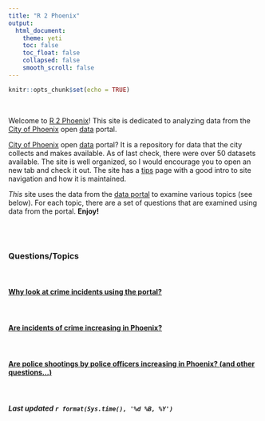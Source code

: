 ```yaml
---
title: "R 2 Phoenix"
output: 
  html_document:
    theme: yeti
    toc: false
    toc_float: false
    collapsed: false
    smooth_scroll: false
---
```


```r
knitr::opts_chunk$set(echo = TRUE)
```
<br>

Welcome to [R 2 Phoenix]()! This site is dedicated to analyzing data from the [City of Phoenix](https://www.phoenix.gov/) open [data](https://www.phoenixopendata.com/) portal.

[City of Phoenix](https://www.phoenix.gov/) open [data](https://www.phoenixopendata.com/) portal? It is a repository for data that the city collects and makes available. As of last check, there were over 50 datasets available. The site is well organized, so I would encourage you to open an new tab and check it out. The site has a [tips](https://www.phoenixopendata.com/pages/tips) page with a good intro to site navigation and how it is maintained.  

*This* site uses the data from the [data portal](https://www.phoenixopendata.com/) to examine various topics (see below). For each topic, there are a set of questions that are examined using data from the portal. **Enjoy!**

<br><br>

### **Questions/Topics**  

<br>

#### [Why look at crime incidents using the portal?](https://jacobtnyoung.github.io/R2PhX/projects/PHXcrime.html)  

<br>

#### [Are incidents of crime increasing in Phoenix?](https://jacobtnyoung.github.io/R2PhX/projects/PHXcrime_trends.html)

<br>

#### [Are police shootings by police officers increasing in Phoenix? (and other questions...)](https://jacobtnyoung.github.io/R2PhX/projects/PHXcrime_police_shootings.html)

<br>

###### ***Last updated `r format(Sys.time(), '%d %B, %Y')`***
